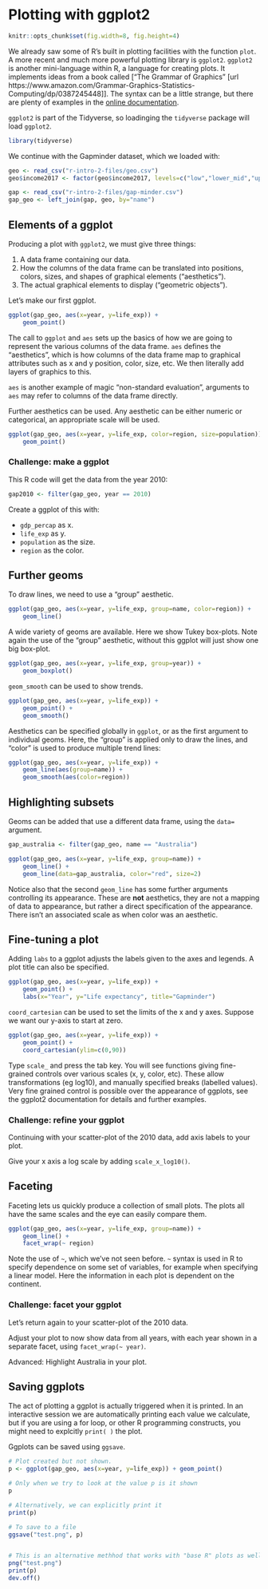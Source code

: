 # Plotting with ggplot2

```r
knitr::opts_chunk$set(fig.width=8, fig.height=4)
```

We already saw some of R's built in plotting facilities with the function `plot`. A more recent and much more powerful plotting library is `ggplot2`. `ggplot2` is another mini-language within R, a language for creating plots. It implements ideas from a book called ["The Grammar of Graphics" [url https://www.amazon.com/Grammar-Graphics-Statistics-Computing/dp/0387245448]]. The syntax can be a little strange, but there are plenty of examples in the [online documentation](http://ggplot2.tidyverse.org/reference/).

`ggplot2` is part of the Tidyverse, so loadinging the `tidyverse` package will load `ggplot2`.

```r
library(tidyverse)
```

We continue with the Gapminder dataset, which we loaded with:

```r
geo <- read_csv("r-intro-2-files/geo.csv")
geo$income2017 <- factor(geo$income2017, levels=c("low","lower_mid","upper_mid","high"))

gap <- read_csv("r-intro-2-files/gap-minder.csv")
gap_geo <- left_join(gap, geo, by="name")
```

## Elements of a ggplot

Producing a plot with `ggplot2`, we must give three things:

1. A data frame containing our data.
2. How the columns of the data frame can be translated into positions, colors, sizes, and shapes of graphical elements ("aesthetics").
3. The actual graphical elements to display ("geometric objects").


Let's make our first ggplot.

```r
ggplot(gap_geo, aes(x=year, y=life_exp)) +
    geom_point()
```


The call to `ggplot` and `aes` sets up the basics of how we are going to represent the various columns of the data frame. `aes` defines the "aesthetics", which is how columns of the data frame map to graphical attributes such as x and y position, color, size, etc. We then literally add layers of graphics to this.

`aes` is another example of magic "non-standard evaluation", arguments to `aes` may refer to columns of the data frame directly.

Further aesthetics can be used. Any aesthetic can be either numeric or categorical, an appropriate scale will be used.

```r
ggplot(gap_geo, aes(x=year, y=life_exp, color=region, size=population)) +
    geom_point()
```

### Challenge: make a ggplot {.challenge}

This R code will get the data from the year 2010:

```r
gap2010 <- filter(gap_geo, year == 2010)
```

Create a ggplot of this with:

* `gdp_percap` as x. 
* `life_exp` as y.
* `population` as the size.
* `region` as the color.


## Further geoms

To draw lines, we need to use a "group" aesthetic.

```r
ggplot(gap_geo, aes(x=year, y=life_exp, group=name, color=region)) +
    geom_line()
```

A wide variety of geoms are available. Here we show Tukey box-plots. Note again the use of the "group" aesthetic, without this ggplot will just show one big box-plot.

```r
ggplot(gap_geo, aes(x=year, y=life_exp, group=year)) +
    geom_boxplot()
```

`geom_smooth` can be used to show trends.

```r
ggplot(gap_geo, aes(x=year, y=life_exp)) +
    geom_point() +
    geom_smooth()
```

Aesthetics can be specified globally in `ggplot`, or as the first argument to individual geoms. Here, the "group" is applied only to draw the lines, and "color" is used to produce multiple trend lines:

```r
ggplot(gap_geo, aes(x=year, y=life_exp)) +
    geom_line(aes(group=name)) +
    geom_smooth(aes(color=region))
```

## Highlighting subsets

Geoms can be added that use a different data frame, using the `data=` argument.

```r
gap_australia <- filter(gap_geo, name == "Australia")

ggplot(gap_geo, aes(x=year, y=life_exp, group=name)) +
    geom_line() +
    geom_line(data=gap_australia, color="red", size=2)
```

Notice also that the second `geom_line` has some further arguments controlling its appearance. These are **not** aesthetics, they are not a mapping of data to appearance, but rather a direct specification of the appearance. There isn't an associated scale as when color was an aesthetic.



## Fine-tuning a plot

Adding `labs` to a ggplot adjusts the labels given to the axes and legends. A plot title can also be specified.

```r
ggplot(gap_geo, aes(x=year, y=life_exp)) +
    geom_point() +
    labs(x="Year", y="Life expectancy", title="Gapminder")
```

`coord_cartesian` can be used to set the limits of the x and y axes. Suppose we want our y-axis to start at zero.

```r
ggplot(gap_geo, aes(x=year, y=life_exp)) +
    geom_point() +
    coord_cartesian(ylim=c(0,90))
```

Type `scale_` and press the tab key. You will see functions giving fine-grained controls over various scales (x, y, color, etc). These allow transformations (eg log10), and manually specified breaks (labelled values). Very fine grained control is possible over the appearance of ggplots, see the ggplot2 documentation for details and further examples.


### Challenge: refine your ggplot {.challenge}

Continuing with your scatter-plot of the 2010 data, add axis labels to your plot.

Give your x axis a log scale by adding `scale_x_log10()`.


## Faceting

Faceting lets us quickly produce a collection of small plots. The plots all have the same scales and the eye can easily compare them.

```r
ggplot(gap_geo, aes(x=year, y=life_exp, group=name)) +
    geom_line() +
    facet_wrap(~ region)
```

Note the use of `~`, which we've not seen before. `~` syntax is used in R to specify dependence on some set of variables, for example when specifying a linear model. Here the information in each plot is dependent on the continent.


### Challenge: facet your ggplot {.challenge}

Let's return again to your scatter-plot of the 2010 data.

Adjust your plot to now show data from all years, with each year shown in a separate facet, using `facet_wrap(~ year)`.

Advanced: Highlight Australia in your plot.


## Saving ggplots

The act of plotting a ggplot is actually triggered when it is printed. In an interactive session we are automatically printing each value we calculate, but if you are using a for loop, or other R programming constructs, you might need to explcitly `print( )` the plot.

Ggplots can be saved using `ggsave`.

```r
# Plot created but not shown.
p <- ggplot(gap_geo, aes(x=year, y=life_exp)) + geom_point()

# Only when we try to look at the value p is it shown
p

# Alternatively, we can explicitly print it
print(p)

# To save to a file
ggsave("test.png", p)


# This is an alternative methhod that works with "base R" plots as well:
png("test.png")
print(p)
dev.off()
```








